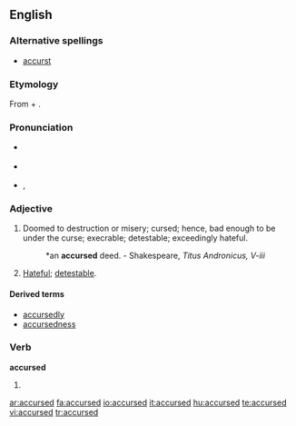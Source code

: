 ==English==

===Alternative spellings===
* [[accurst]]

===Etymology===
From {{term|accurse}} + {{term|-ed||past participle suffix}}.

===Pronunciation===
* {{a|UK}} {{IPA|/əˈkəː.sɪd/|/əˈkəːst/}}
* {{a|US}} {{IPA|/əˈkɝst/|/əˈkɝ.sɪd/}}
* {{audio|en-us-accursed.ogg|Audio (US)}}, {{audio|en-us-accursed-2.ogg|Audio (US)}}

===Adjective===
{{en-adj}}

# Doomed to destruction or misery; cursed; hence, bad enough to be under the curse; execrable; detestable; exceedingly hateful.
#: *an '''accursed''' deed. - Shakespeare, ''Titus Andronicus, V-iii''
# {{context|[[prenominal]]}} [[hateful|Hateful]]; [[detestable]].

====Derived terms====
*[[accursedly]]
*[[accursedness]]

===Verb===
'''accursed'''

# {{past of|[[accurse]]}}

[[ar:accursed]]
[[fa:accursed]]
[[io:accursed]]
[[it:accursed]]
[[hu:accursed]]
[[te:accursed]]
[[vi:accursed]]
[[tr:accursed]]